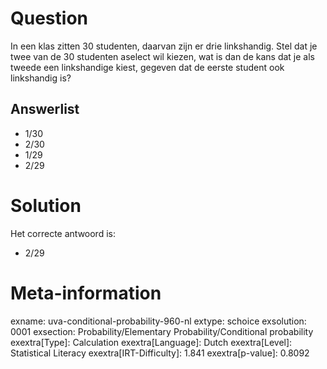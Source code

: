 Question
========

In een klas zitten 30 studenten, daarvan zijn er drie linkshandig. Stel
dat je twee van de 30 studenten aselect wil kiezen, wat is dan de kans
dat je als tweede een linkshandige kiest, gegeven dat de eerste student
ook linkshandig is?


Answerlist
----------

* 1/30
* 2/30
* 1/29
* 2/29

Solution
========

Het correcte antwoord is: 

* 2/29

Meta-information
================
exname: uva-conditional-probability-960-nl
extype: schoice
exsolution: 0001
exsection: Probability/Elementary Probability/Conditional probability
exextra[Type]: Calculation
exextra[Language]: Dutch
exextra[Level]: Statistical Literacy
exextra[IRT-Difficulty]: 1.841
exextra[p-value]: 0.8092
